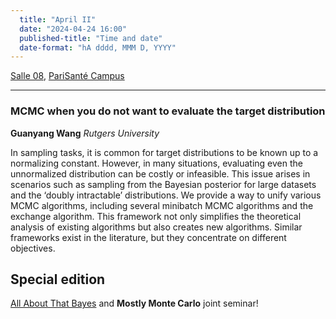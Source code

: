 ```yaml
---
  title: "April II"
  date: "2024-04-24 16:00"
  published-title: "Time and date"
  date-format: "hA dddd, MMM D, YYYY"
---
```


[Salle 08](../../psc_rooms.qmd), [PariSanté Campus](https://maps.app.goo.gl/cpFoxoZgbT6HCV6x9)

------------------------------------------------------------------------

### MCMC when you do not want to evaluate the target distribution

**Guanyang Wang** *Rutgers University*

In sampling tasks, it is common for target distributions to be known up to a normalizing constant. However, in many situations, evaluating even the unnormalized distribution can be costly or infeasible. This issue arises in scenarios such as sampling from the Bayesian posterior for large datasets and the 'doubly intractable' distributions. We provide a way to unify various MCMC algorithms, including several minibatch MCMC algorithms and the exchange algorithm. This framework not only simplifies the theoretical analysis of existing algorithms but also creates new algorithms. Similar frameworks exist in the literature, but they concentrate on different objectives.

::: callout-tip
## Special edition

[All About That Bayes](https://sites.google.com/view/all-about-that-bayes/home) and **Mostly Monte Carlo** joint seminar!
:::
